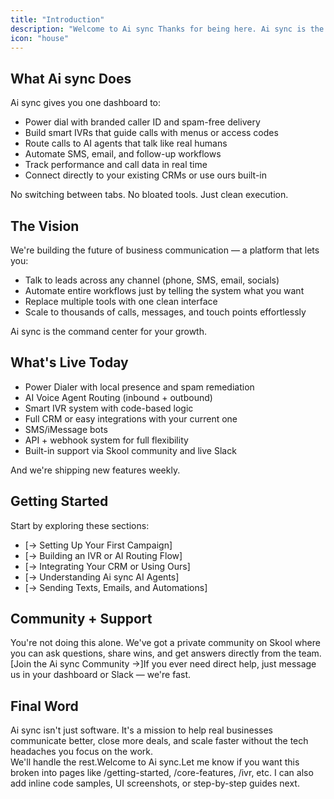 ```yaml
---
title: "Introduction"
description: "Welcome to Ai sync Thanks for being here. Ai sync is the communication backbone for modern businesses a system built to simplify how teams call, text, follow up, and close deals. Whether you're a small team or scaling to the enterprise level, we designed Ai sync to move fast, stay reliable, and handle everything in one place. If you've ever felt like your CRM, dialer, and communication tools were all speaking different languages this is your solution."
icon: "house"
---
```


## **What Ai sync Does**

Ai sync gives you one dashboard to:

- Power dial with branded caller ID and spam-free delivery
- Build smart IVRs that guide calls with menus or access codes
- Route calls to AI agents that talk like real humans
- Automate SMS, email, and follow-up workflows
- Track performance and call data in real time
- Connect directly to your existing CRMs or use ours built-in

No switching between tabs. No bloated tools. Just clean execution.

## The Vision

We're building the future of business communication — a platform that lets you:

- Talk to leads across any channel (phone, SMS, email, socials)
- Automate entire workflows just by telling the system what you want
- Replace multiple tools with one clean interface
- Scale to thousands of calls, messages, and touch points effortlessly

Ai sync is the command center for your growth.

## **What's Live Today**

- Power Dialer with local presence and spam remediation
- AI Voice Agent Routing (inbound \+ outbound)
- Smart IVR system with code-based logic
- Full CRM or easy integrations with your current one
- SMS/iMessage bots
- API \+ webhook system for full flexibility
- Built-in support via Skool community and live Slack

And we're shipping new features weekly.

## Getting Started

Start by exploring these sections:

- [→ Setting Up Your First Campaign]
- [→ Building an IVR or AI Routing Flow]
- [→ Integrating Your CRM or Using Ours]
- [→ Understanding Ai sync AI Agents]
- [→ Sending Texts, Emails, and Automations]

## Community \+ Support

You're not doing this alone. We've got a private community on Skool where you can ask questions, share wins, and get answers directly from the team.[Join the Ai sync Community →]If you ever need direct help, just message us in your dashboard or Slack — we're fast.

## Final Word

Ai sync isn't just software. It's a mission to help real businesses communicate better, close more deals, and scale faster without the tech headaches you focus on the work.\
We'll handle the rest.Welcome to Ai sync.Let me know if you want this broken into pages like /getting-started, /core-features, /ivr, etc. I can also add inline code samples, UI screenshots, or step-by-step guides next.